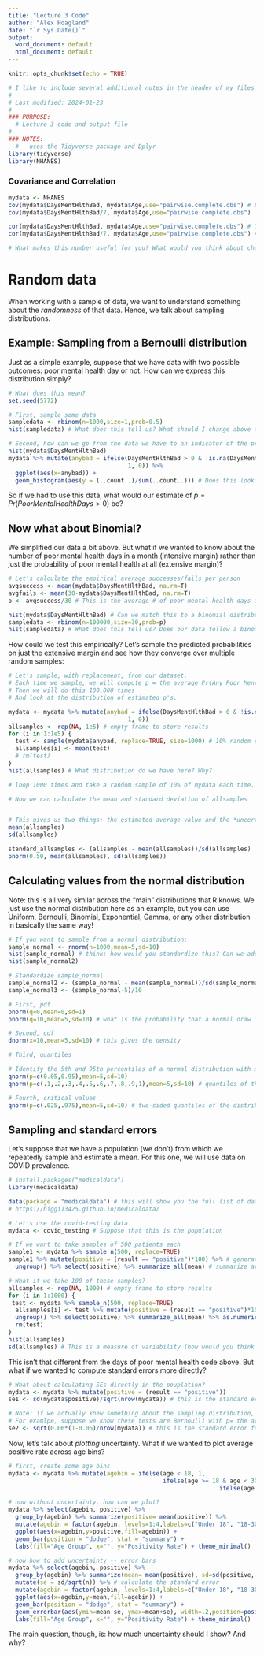```yaml
---
title: "Lecture 3 Code"
author: "Alex Hoagland"
date: "`r Sys.Date()`"
output:
  word_document: default
  html_document: default
---
```


```r
knitr::opts_chunk$set(echo = TRUE)
```

```r
# I like to include several additional notes in the header of my files here:
#
# Last modified: 2024-01-23
#
### PURPOSE:
  # Lecture 3 code and output file
#
### NOTES:
  # - uses the Tidyverse package and Dplyr
library(tidyverse)
library(NHANES)
```

### Covariance and Correlation

```r
mydata <- NHANES
cov(mydata$DaysMentHlthBad, mydata$Age,use="pairwise.complete.obs") # Base covariance -- but in units of what?
cov(mydata$DaysMentHlthBad/7, mydata$Age,use="pairwise.complete.obs")

cor(mydata$DaysMentHlthBad, mydata$Age,use="pairwise.complete.obs") # This makes more sense!
cor(mydata$DaysMentHlthBad/7, mydata$Age,use="pairwise.complete.obs") # This makes more sense!

# What makes this number useful for you? What would you think about changing to make this number more useful, given our results above? 
```

# Random data

When working with a sample of data, we want to understand something about the *randomness* of that data. Hence, we talk about sampling distributions.

## Example: Sampling from a Bernoulli distribution

Just as a simple example, suppose that we have data with two possible outcomes: poor mental health day or not. How can we express this distribution simply?

```r

# What does this mean? 
set.seed(5772)

# First, sample some data 
sampledata <- rbinom(n=1000,size=1,prob=0.5)
hist(sampledata) # What does this tell us? What should I change above to change the shape of the graph? 

# Second, how can we go from the data we have to an indicator of the probability of poor mental health p?
hist(mydata$DaysMentHlthBad)
mydata %>% mutate(anybad = ifelse(DaysMentHlthBad > 0 & !is.na(DaysMentHlthBad), 
                                  1, 0)) %>% 
  ggplot(aes(x=anybad)) + 
  geom_histogram(aes(y = (..count..)/sum(..count..))) # Does this look like what we had above?

```

So if we had to use this data, what would our estimate of $p = Pr(Poor Mental Health Days > 0)$ be?

## Now what about Binomial? 
We simplified our data a bit above. But what if we wanted to know about the number of poor mental health days in a month (intensive margin) rather than just the probability of poor mental health at all (extensive margin)?

```r
# Let's calculate the empirical average successes/fails per person
avgsuccess <- mean(mydata$DaysMentHlthBad, na.rm=T)
avgfails <- mean(30-mydata$DaysMentHlthBad, na.rm=T)
p <- avgsuccess/30 # This is the average # of poor mental health days in a month

hist(mydata$DaysMentHlthBad) # Can we match this to a binomial distribution?
sampledata <- rbinom(n=100000,size=30,prob=p)
hist(sampledata) # What does this tell us? Does our data follow a binomial distribution? 
```

How could we test this empirically? Let's sample the predicted probabilities on just the extensive margin and see how they converge over multiple random samples: 

```r
# Let's sample, with replacement, from our dataset. 
# Each time we sample, we will compute p = the average Pr(Any Poor Mental Health)
# Then we will do this 100,000 times
# And look at the distribution of estimated p's. 

mydata <- mydata %>% mutate(anybad = ifelse(DaysMentHlthBad > 0 & !is.na(DaysMentHlthBad), 
                                  1, 0))
allsamples <- rep(NA, 1e5) # empty frame to store results
for (i in 1:1e5) {
  test <- sample(mydata$anybad, replace=TRUE, size=1000) # 10% random sample
  allsamples[i] <- mean(test)
  # rm(test)
}
hist(allsamples) # What distribution do we have here? Why? 

# loop 1000 times and take a random sample of 10% of mydata each time. Then within each sample, calculate the average value of anybad and store it in a vector called allsamples. 

```

```r
# Now we can calculate the mean and standard deviation of allsamples


# This gives us two things: the estimated average value and the *uncertainty* around that value
mean(allsamples)
sd(allsamples)

standard_allsamples <- (allsamples - mean(allsamples))/sd(allsamples)
pnorm(0.50, mean(allsamples), sd(allsamples))
```

## Calculating values from the normal distribution

Note: this is all very similar across the "main" distributions that R knows. We just use the normal distribution here as an example, but you can use Uniform, Bernoulli, Binomial, Exponential, Gamma, or any other distribution in basically the same way!

```r
# If you want to sample from a normal distribution:
sample_normal <- rnorm(n=1000,mean=5,sd=10)
hist(sample_normal) # think: how would you standardize this? Can we add code here to do that?
hist(sample_normal2)

# Standardize sample_normal
sample_normal2 <- (sample_normal - mean(sample_normal))/sd(sample_normal)
sample_normal3 <- (sample_normal-5)/10

# First, pdf
pnorm(q=0,mean=0,sd=1)
pnorm(q=10,mean=5,sd=10) # what is the probability that a normal draw is less than 10?

# Second, cdf
dnorm(x=10,mean=5,sd=10) # this gives the density

# Third, quantiles

# Identify the 5th and 95th percentiles of a normal distribution with mean 5 and sd 10
qnorm(p=c(0.05,0.95),mean=5,sd=10)
qnorm(p=c(.1,.2,.3,.4,.5,.6,.7,.8,.9,1),mean=5,sd=10) # quantiles of the distribution

# Fourth, critical values
qnorm(p=c(.025,.975),mean=5,sd=10) # two-sided quantiles of the distribution
```

## Sampling and standard errors

Let's suppose that we have a population (we don't) from which we repeatedly sample and estimate a mean. For this one, we will use data on COVID prevalence.

```r
# install.packages("medicaldata")
library(medicaldata)

data(package = "medicaldata") # this will show you the full list of data sets
# https://higgi13425.github.io/medicaldata/

# Let's use the covid-testing data
mydata <- covid_testing # Suppose that this is the population

# If we want to take samples of 500 patients each
sample1 <- mydata %>% sample_n(500, replace=TRUE)
sample1 %>% mutate(positive = (result == "positive")*100) %>% # generate new variable (in %)
  ungroup() %>% select(positive) %>% summarize_all(mean) # summarize average value

# What if we take 100 of these samples?
allsamples <- rep(NA, 1000) # empty frame to store results
for (i in 1:1000) {
 test <- mydata %>% sample_n(500, replace=TRUE)
  allsamples[i] <- test %>% mutate(positive = (result == "positive")*100) %>% # generate new variable (in %)
  ungroup() %>% select(positive) %>% summarize_all(mean) %>% as.numeric() # summarize average value
  rm(test)
}
hist(allsamples)
sd(allsamples) # This is a measure of variability (how would you think about putting it on the plot?)
```

This isn't that different from the days of poor mental health code above. But what if we wanted to compute standard errors more directly? 

```r
# What about calculating SEs directly in the pouplation?
mydata <- mydata %>% mutate(positive = (result == "positive"))
se1 <- sd(mydata$positive)/sqrt(nrow(mydata)) # this is the standard error for our mean

# Note: if we actually knew something about the sampling distribution, we could refine these estimates. 
# For examlpe, suppose we know these tests are Bernoulli with p= the average positivity rate (0.06). Then, we can update our SE: 
se2 <- sqrt(0.06*(1-0.06)/nrow(mydata)) # this is the standard error for our mean. Does it differ much? 
```

Now, let's talk about *plotting* uncertainty. What if we wanted to plot average positive rate across age bins?

```r
# first, create some age bins
mydata <- mydata %>% mutate(agebin = ifelse(age < 18, 1,
                                            ifelse(age >= 18 & age < 30, 2,
                                                            ifelse(age >= 30 & age < 65, 3, 4))))

# now without uncertainty, how can we plot?
mydata %>% select(agebin, positive) %>%
  group_by(agebin) %>% summarize(positive= mean(positive)) %>% 
  mutate(agebin = factor(agebin, levels=1:4,labels=c("Under 18", "18-30", "30-64", "65+"))) %>% # make sure this is a factor
  ggplot(aes(x=agebin,y=positive,fill=agebin)) + 
  geom_bar(position = "dodge", stat = "summary") + 
  labs(fill="Age Group", x="", y="Positivity Rate") + theme_minimal() 

# now how to add uncertainty -- error bars
mydata %>% select(agebin, positive) %>%
  group_by(agebin) %>% summarize(mean= mean(positive), sd=sd(positive, na.rm=T), n=n()) %>%
  mutate(se = sd/sqrt(n)) %>% # calculate the standard error
  mutate(agebin = factor(agebin, levels=1:4,labels=c("Under 18", "18-30", "30-64", "65+"))) %>% # make sure this is a factor
  ggplot(aes(x=agebin,y=mean,fill=agebin)) + 
  geom_bar(position = "dodge", stat = "summary") + 
  geom_errorbar(aes(ymin=mean-se, ymax=mean+se), width=.2,position=position_dodge(.9)) + 
  labs(fill="Age Group", x="", y="Positivity Rate") + theme_minimal() 
```

The main question, though, is: how much uncertainty should I show? And why? 